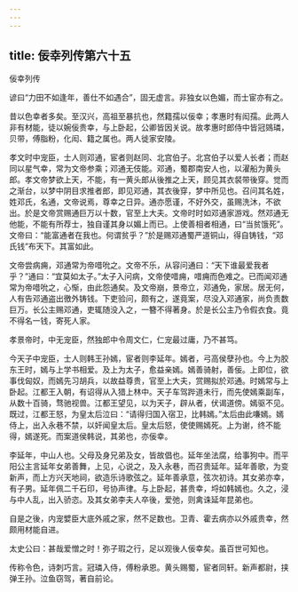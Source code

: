 ```yaml
---
---
---
```

title: 佞幸列传第六十五
---

佞幸列传

谚曰“力田不如逢年，善仕不如遇合”，固无虚言。非独女以色媚，而士宦亦有之。

昔以色幸者多矣。至汉兴，高祖至暴抗也，然籍孺以佞幸；孝惠时有闳孺。此两人非有材能，徒以婉佞贵幸，与上卧起，公卿皆因关说。故孝惠时郎侍中皆冠鵕璘，贝带，傅脂粉，化闳、籍之属也。两人徙家安陵。

孝文时中宠臣，士人则邓通，宦者则赵同、北宫伯子。北宫伯子以爱人长者；而赵同以星气幸，常为文帝参乘；邓通无伎能。邓通，蜀郡南安人也，以濯船为黄头郎。孝文帝梦欲上天，不能，有一黄头郎从後推之上天，顾见其衣裻带後穿。觉而之渐台，以梦中阴目求推者郎，即见邓通，其衣後穿，梦中所见也。召问其名姓，姓邓氏，名通，文帝说焉，尊幸之日异。通亦愿谨，不好外交，虽赐洗沐，不欲出。於是文帝赏赐通巨万以十数，官至上大夫。文帝时时如邓通家游戏。然邓通无他能，不能有所荐士，独自谨其身以媚上而已。上使善相者相通，曰“当贫饿死”。文帝曰：“能富通者在我也。何谓贫乎？”於是赐邓通蜀严道铜山，得自铸钱，“邓氏钱”布天下。其富如此。

文帝尝病痈，邓通常为帝唶吮之。文帝不乐，从容问通曰：“天下谁最爱我者乎？”通曰：“宜莫如太子。”太子入问病，文帝使唶痈，唶痈而色难之。已而闻邓通常为帝唶吮之，心惭，由此怨通矣。及文帝崩，景帝立，邓通免，家居。居无何，人有告邓通盗出徼外铸钱。下吏验问，颇有之，遂竟案，尽没入邓通家，尚负责数巨万。长公主赐邓通，吏辄随没入之，一簪不得著身。於是长公主乃令假衣食。竟不得名一钱，寄死人家。

孝景帝时，中无宠臣，然独郎中令周文仁，仁宠最过庸，乃不甚笃。

今天子中宠臣，士人则韩王孙嫣，宦者则李延年。嫣者，弓高侯孽孙也。今上为胶东王时，嫣与上学书相爱。及上为太子，愈益亲嫣。嫣善骑射，善佞。上即位，欲事伐匈奴，而嫣先习胡兵，以故益尊贵，官至上大夫，赏赐拟於邓通。时嫣常与上卧起。江都王入朝，有诏得从入猎上林中。天子车驾跸道未行，而先使嫣乘副车，从数十百骑，骛驰视兽。江都王望见，以为天子，辟从者，伏谒道傍。嫣驱不见。既过，江都王怒，为皇太后泣曰：“请得归国入宿卫，比韩嫣。”太后由此嗛嫣。嫣侍上，出入永巷不禁，以奸闻皇太后。皇太后怒，使使赐嫣死。上为谢，终不能得，嫣遂死。而案道侯韩说，其弟也，亦佞幸。

李延年，中山人也。父母及身兄弟及女，皆故倡也。延年坐法腐，给事狗中。而平阳公主言延年女弟善舞，上见，心说之，及入永巷，而召贵延年。延年善歌，为变新声，而上方兴天地祠，欲造乐诗歌弦之。延年善承意，弦次初诗。其女弟亦幸，有子男。延年佩二千石印，号协声律。与上卧起，甚贵幸，埒如韩嫣也。久之，浸与中人乱，出入骄恣。及其女弟李夫人卒後，爱弛，则禽诛延年昆弟也。

自是之後，内宠嬖臣大底外戚之家，然不足数也。卫青、霍去病亦以外戚贵幸，然颇用材能自进。

太史公曰：甚哉爱憎之时！弥子瑕之行，足以观後人佞幸矣。虽百世可知也。

传称令色，诗刺巧言。冠璘入侍，傅粉承恩。黄头赐蜀，宦者同轩。新声都尉，挟弹王孙。泣鱼窃驾，著自前论。

